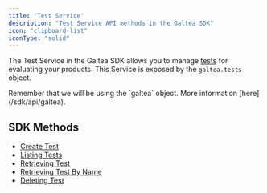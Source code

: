 ```yaml
---
title: 'Test Service'
description: "Test Service API methods in the Galtea SDK"
icon: "clipboard-list"
iconType: "solid"
---
```


The Test Service in the Galtea SDK allows you to manage [tests](/concepts/product/test) for evaluating your products.
This Service is exposed by the `galtea.tests` object.

<Info>
  Remember that we will be using the `galtea` object. More information [here](/sdk/api/galtea).
</Info>

## SDK Methods
- [Create Test](/sdk/api/test-service/create)
- [Listing Tests](/sdk/api/test-service/list)
- [Retrieving Test](/sdk/api/test-service/get)
- [Retrieving Test By Name](/sdk/api/test-service/get-by-name)
- [Deleting Test](/sdk/api/test-service/delete)
